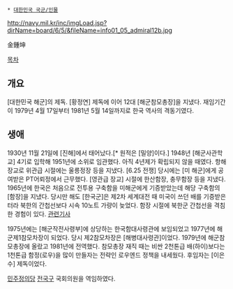  * [[대한민국 국군/인물]]

http://navy.mil.kr/inc/imgLoad.jsp?dirName=board/6/5/&fileName=info01_05_admiral12b.jpg

金鍾坤

[[목차]]
== 개요 ==
[대한민국 해군]의 제독. [황정연] 제독에 이어 12대 [해군참모총장]을 지냈다. 재임기간이 1979년 4월 17일부터 1981년 5월 14일까지로 한국 역사의 격동기였다.

== 생애 ==
1930년 11월 21일에 [진해]에서 태어났다.[* 원적은 [밀양]이다.] 1948년 [해군사관학교] 4기로 입학해 1951년에 소위로 임관했다. 아직 4년제가 확립되지 않을 때였다. 항해장교로 위관급 시절에는 울릉정장 등을 지냈다. [6.25 전쟁] 당시에는 [미 해군]에게 공여받은 PT어뢰정에서 근무했다. [영관급 장교] 시절에 한산함장, 충무함장 등을 지냈다. 1965년에 한국은 처음으로 전투용 구축함을 미해군에게 기증받았는데 해당 구축함의 [함장]을 지냈다. 당시만 해도 [한국군]은 제2차 세계대전 때 미국이 쓰던 배를 기증받은 터라 북한의 간첩선보다 시속 10노트 가량이 늦었다. 함장 시절에 북한군 간첩선을 격침한 경험이 있다. [http://www.seoul.co.kr/news/newsView.php?code=people&id=19960906009003&keyword=%B0%A1%B8%B6%B4%CF 관련기사]

1975년에는 [해군작전사령부]에 상당하는 한국함대사령관에 보임되었고 1977년에 해군제1참모차장이 되었다. 당시 제2참모차장은 [해병대사령관]이었다. 1979년에 해군참모총장에 올랐고 1981년에 전역했다. 참모총장 재직 때는 비싼 2천톤급 배(하이)보다는 1천톤급 함정(로우)을 많이 만들자는 전략인 로우엔드 정책을 내세웠다. 후임자는 [이은수] 제독이었다.

[[민주정의당]] [[전국구]] 국회의원을 역임하였다.
